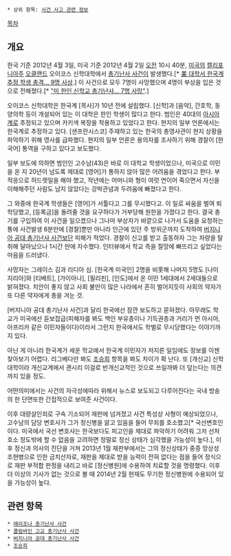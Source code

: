  * 상위 항목: [[사건 사고 관련 정보]]

[[목차]]

== 개요 ==
{{{#!html
<iframe width="600" height="335" src="http://www.youtube.com/embed/Pk7-1vLWCRw" frameborder="0" allowfullscreen></iframe>}}}

한국 기준 2012년 4월 3일, 미국 기준 2012년 4월 2일 [[오전]] 10시 40분, [[미국]]의 [[캘리포니아주]] [[오클랜드]] 오이코스 신학대학에서 [[총기난사 사건]]이 발생했다.[* [http://news.kbs.co.kr/world/2012/04/03/2458139.html 美 대학서 한국계 추정 학생 총격... 9명 사상].] 이 사건으로 모두 7명이 사망했으며 4명이 부상을 입은 것으로 전해졌다.[* [http://www.ytn.co.kr/_ln/0104_201204030712439837 "미 한인 신학교 총기난사... 7명 사망"].]

오이코스 신학대학은 한국계 [목사]가 10년 전에 설립했다. [신학]과 [음악], 간호학, 동양의학 등이 개설되어 있는 이 대학은 한인 학생이 많다고 한다. 범인은 40대의 [[아시아]]계로 추정되고 있으며 카키색 복장을 착용하고 있었다고 한다. 현지의 일부 언론에서는 한국계로 추정하고 있다. [샌프란시스코] 주재하고 있는 한국의 총영사관이 현지 상황을 파악하기 위해 영사를 급파했다. 현지의 일부 언론은 용의자를 조사하기 위해 경찰이 [한국어] 통역을 구하고 있다고 보도했다.

일부 보도에 의하면 범인인 고수남(43)은 바로 이 대학교 학생이었으나, 미국으로 이민을 온 지 20년이 넘도록 제대로 [영어]가 통하지 않아 많은 어려움을 겪었다고 한다. 부적응으로 허드렛일을 해야 했고, 작년에는 어머니와 형이 여럿 연이어 죽으면서 자신을 이해해주던 사람도 남지 않았다는 강박관념과 두려움에 빠졌다고 한다.

그 와중에 한국계 학생들은 [영어]가 서툴다고 그를 무시했다고. 이 일로 싸움을 벌여 퇴학당했고, [등록금]을 돌려줄 것을 요구하다가 거부당해 원한을 가졌다고 한다.  결국 총기를 구입하여 이 사건을 일으켰으나 그나마 부상자가 바깥으로 나가서 도움을 요청하는 통에 사건발생 6분만에 [경찰]뿐만 아니라 인근에 있던 주 방위군까지 도착하여 [[버지니아 공대 총기난사 사건]]보단 피해가 적었다. 경찰이 신고를 받고 출동하자 그는 차량을 탈취해 달아났으나 1시간 만에 자수했다. 인터뷰에서 학교 측을 절망에 빠뜨리고 싶었다는 마음을 드러냈다.

사망자는 그레이스 김과 리디아 심. [한국계 미국인] 2명을 비롯해 나머지 5명도 [나이지리아]와 [티베트], [가이아나], [필리핀], [인도]에서 온 이민 1세대에서 2세대들으로 밝혀졌다. 치안이 좋지 않고 사회 불만이 많은 나라에서 흔히 벌어지듯이 사회의 약자가 또 다른 약자에게 총을 겨눈 것. 

[버지니아 공대 총기난사 사건]과 달리 한국에선 잠깐 보도하고 묻혀졌다. 아무래도 학교가 미국에선 듣보잡급(피해자를 봐도 백인 부유층이나 기득권층과 거리가 먼 아시아, 아프리카 같은 이민자들이다)이라서 그런지 한국에서도 학벌로 무시당했다는 이야기까지 있다. 

아닌 게 아니라 한국계가 세운 학교에서 한국계 이민자가 저지른 일임에도 정보를 이젠 찾아보기 어렵다. 리그베다만 봐도 [[조승희]] 항목을 봐도 차이가 확 난다. 또 [개신교] 신학대학이라 개신교계에서 괜시리 이걸로 반개신교적인 것으로 쓰일까봐 더 덮는다는 의견까지 있을 정도.

어떤의미에서는 사건의 자극성에따라 위해서 뉴스로 보도되고 다루어진다는 국내 방송의 한 단면또한 간접적으로 보여준 사건이다. 


이후 대량살인죄로 구속 기소되어 재판에 넘겨졌고 사건 특성상 사형이 예상되었으나, 고수남의 담당 변호사가 그가 정신병을 앓고 있음을 들어 무죄를 호소했고[* 국선변호인이다. 미국에서 국선 변호사는 한국보다도 피고인을 제대로 파악하기 어려워 그저 선처 호소 정도밖에 할 수 없음을 고려하면 정말로 정신 상태가 심각했을 가능성이 높다.], 이후 정신과 의사의 진단을 거쳐 2013년 1월 재판부에서는 그의 정신상태가 중증 망상성 조현병으로 인한 금치산자로, 재판을 제대로 받을 능력이 전혀 없다는 점을 들어 정식으로 재판 부적합 판정을 내리고 바로 [정신병원]에 수용하여 치료할 것을 명령했다. 이후 더 이상의 기사가 없는 것으로 볼 때 2014년 2월 현재도 무기한 정신병원에 수용되어 있을 가능성이 높다.
== 관련 항목 ==
 * [[애리조나 총기난사 사건]]
 * [[콜럼바인 고교 총기난사 사건]]
 * [[버지니아 공대 총기난사 사건]]
 * [[조승희]]
